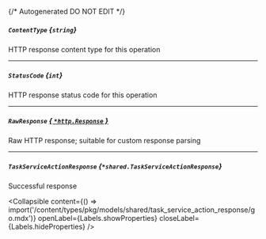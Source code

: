 {/* Autogenerated DO NOT EDIT  */}

##### `ContentType` *{`string`}*
HTTP response content type for this operation

---
##### `StatusCode` *{`int`}*
HTTP response status code for this operation

---
##### `RawResponse` [*{ `*http.Response` }*](https://pkg.go.dev/net/http#Response)
Raw HTTP response; suitable for custom response parsing

---
##### `TaskServiceActionResponse` *{`*shared.TaskServiceActionResponse`}*
Successful response

<Collapsible content={() => import('/content/types/pkg/models/shared/task_service_action_response/go.mdx')} openLabel={Labels.showProperties} closeLabel={Labels.hideProperties} />



